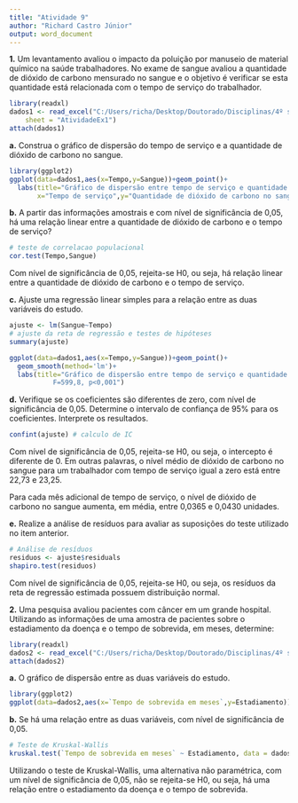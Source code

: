 ---
title: "Atividade 9"
author: "Richard Castro Júnior"
output: word_document
---

**1.** Um levantamento avaliou o impacto da poluição por manuseio de material químico na saúde trabalhadores. No exame de sangue avaliou a quantidade de dióxido de carbono mensurado no sangue e o objetivo é verificar se esta quantidade está relacionada com o tempo de serviço do trabalhador.

```{r}
library(readxl)
dados1 <- read_excel("C:/Users/richa/Desktop/Doutorado/Disciplinas/4º semestre/Análise Estatísticas em R/Atividades/Atividade 9/dados.xlsx", 
    sheet = "AtividadeEx1")
attach(dados1)
```

**a.** Construa o gráfico de dispersão do tempo de serviço e a quantidade de dióxido de carbono no sangue.

```{r}
library(ggplot2)
ggplot(data=dados1,aes(x=Tempo,y=Sangue))+geom_point()+
  labs(title="Gráfico de dispersão entre tempo de serviço e quantidade de dióxido de carbono no sangue",
       x="Tempo de serviço",y="Quantidade de dióxido de carbono no sangue")
```

**b.** A partir das informações amostrais e com nível de significância de 0,05, há uma relação linear entre a quantidade de dióxido de carbono e o tempo de serviço?

```{r}
# teste de correlacao populacional
cor.test(Tempo,Sangue)
```

Com nível de significância de 0,05, rejeita-se H0, ou seja, há relação linear entre a quantidade de dióxido de carbono e o tempo de serviço.

**c.** Ajuste uma regressão linear simples para a relação entre as duas variáveis do estudo.

```{r}
ajuste <- lm(Sangue~Tempo)
# ajuste da reta de regressão e testes de hipóteses
summary(ajuste)

ggplot(data=dados1,aes(x=Tempo,y=Sangue))+geom_point()+
  geom_smooth(method='lm')+
  labs(title="Gráfico de dispersão entre tempo de serviço e quantidade de dióxido de carbono no sangue",x="Tempo de serviço",y="Quantidade de dióxido de carbono no sangue")+ annotate("text",x=35,y=28,label="y=22,99+0,04x,
           F=599,8, p<0,001")
```

**d.** Verifique se os coeficientes são diferentes de zero, com nível de significância de 0,05. Determine o intervalo de confiança de 95% para os coeficientes. Interprete os resultados.

```{r}
confint(ajuste) # calculo de IC
```

Com nível de significância de 0,05, rejeita-se H0, ou seja, o intercepto é diferente de 0. Em outras palavras, o nível médio de dióxido de carbono no sangue para um trabalhador com tempo de serviço igual a zero está entre 22,73 e 23,25.

Para cada mês adicional de tempo de serviço, o nível de dióxido de carbono no sangue aumenta, em média, entre 0,0365 e 0,0430 unidades.

**e.** Realize a análise de resíduos para avaliar as suposições do teste utilizado no item anterior.

```{r}
# Análise de resíduos
residuos <- ajuste$residuals
shapiro.test(residuos)
```

Com nível de significância de 0,05, rejeita-se H0, ou seja, os resíduos da reta de regressão estimada possuem distribuição normal.

**2.** Uma pesquisa avaliou pacientes com câncer em um grande hospital. Utilizando as informações de uma amostra de pacientes sobre o estadiamento da doença e o tempo de sobrevida, em meses, determine:

```{r}
library(readxl)
dados2 <- read_excel("C:/Users/richa/Desktop/Doutorado/Disciplinas/4º semestre/Análise Estatísticas em R/Atividades/Atividade 9/dados.xlsx", sheet = "AtividadeEx2")
attach(dados2)
```

**a.** O gráfico de dispersão entre as duas variáveis do estudo.

```{r}
library(ggplot2)
ggplot(data=dados2,aes(x=`Tempo de sobrevida em meses`,y=Estadiamento))+geom_point()+ labs(title="Gráfico de dispersão entre tempo de sobrevida, em meses, e estadiamento",x="Tempo de sobrevida em meses",y="Estadiamento")
```

**b.** Se há uma relação entre as duas variáveis, com nível de significância de 0,05.

```{r}
# Teste de Kruskal-Wallis
kruskal.test(`Tempo de sobrevida em meses` ~ Estadiamento, data = dados2) 
```

Utilizando o teste de Kruskal-Wallis, uma alternativa não paramétrica, com um nível de significância de 0,05, não se rejeita-se H0, ou seja, há uma relação entre o estadiamento da doença e o tempo de sobrevida.
